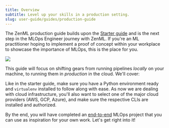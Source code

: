 ---
title: Overview
subtitle: Level up your skills in a production setting.
slug: user-guide/guides/production-guide
---


The ZenML production guide builds upon the [Starter guide](starter-guide.mdx) and is the next step in the MLOps Engineer journey with ZenML. If you're an ML practitioner hoping to implement a proof of concept within your workplace to showcase the importance of MLOps, this is the place for you.
<Frame caption="ZenML simplifies development of MLOps pipelines that can span multiple production stacks.">
  <img src="../../_assets/user-guide/Fstack_showcase.png" />
</Frame>

This guide will focus on shifting gears from running pipelines _locally_ on your machine, to running them in _production_ in the cloud. We'll cover:

<CardGroup cols={2}>
  <Card title="Deploying ZenML" icon="rocket" href="production-guide/deploying-zenml.mdx" horizontal/>
  <Card title="Understanding stacks" icon="layer-group" href="production-guide/understand-stacks.mdx"horizontal />
  <Card title="Connecting remote storage" icon="database" href="production-guide/remote-storage.mdx" horizontal/>
  <Card title="Orchestrating on the cloud" icon="cloud" href="production-guide/cloud-orchestration.mdx"horizontal />
  <Card title="Configuring the pipeline to scale compute" icon="sliders" href="production-guide/configure-pipeline.mdx" horizontal/>
  <Card title="Configure a code repository" icon="code-branch" href="production-guide/connect-code-repository.mdx" horizontal/>
</CardGroup>

Like in the starter guide, make sure you have a Python environment ready and `virtualenv` installed to follow along with ease. As now we are dealing with cloud infrastructure, you'll also want to select one of the major cloud providers (AWS, GCP, Azure), and make sure the respective CLIs are installed and authorized.

By the end, you will have completed an [end-to-end](production-guide/end-to-end.mdx) MLOps project that you can use as inspiration for your own work. Let's get right into it!

